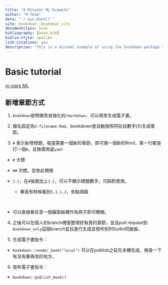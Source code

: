 ```yaml
--- 
title: "A Minimal ML Example"
author: "M-Team"
date: "`r Sys.Date()`"
site: bookdown::bookdown_site
documentclass: book
bibliography: [book.bib]
biblio-style: apalike
link-citations: yes
description: "This is a minimal example of using the bookdown package to build-up a ML reference book. The output format for this example is bookdown::gitbook."
---
```


# Basic tutorial

[m-clark ML](https://m-clark.github.io/introduction-to-machine-learning/preface.html)

## 新增章節方式

1. `bookdown`是稍微改良強化的`rmarkdown`，可以用來生成電子書。

2. 檔名固定為`X-filename.Rmd`，bookdown會自動按照阿拉伯數字(X)生成章節。

3. `#` 表示新增標題，每當需要一個新的章節，即可開一個新的Rmd，第一行都是打一個`#`，且無需再留`yaml`

- `#` 大標

- `##` 次標。並依此類推

- `{-}`，在`#`後面加上`{-}`，可以不顯示標題數字。可斟酌使用。

    - 畢竟有時候看到`5.1.1.1`，有點煩躁 
    
<br>

- 可以直接看任意一個檔案結構作為例子即可瞭解。

4. 之後可以在個人的branch裡面整理好負責的章節，並且pull request到`bookdown_only`這個branch並且進行生成並發布到RStudio伺服器。

5. 生成電子書指令：

- `bookdown::render_book("local")` 可以在publish之前先本機生成，檢查一下有沒有要再改的地方。

6. 發布電子書指令：

- `bookdown::publish_book()`


